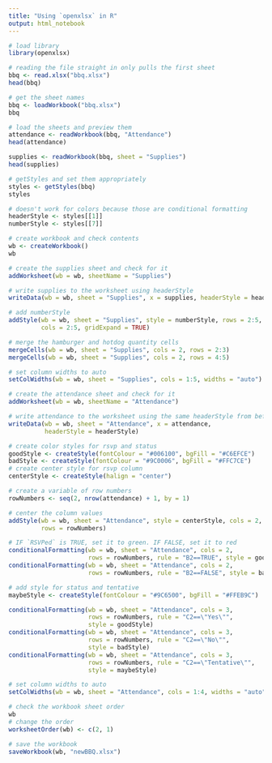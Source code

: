 ```yaml
---
title: "Using `openxlsx` in R"
output: html_notebook
---
```


```r
# load library
library(openxlsx)
```


```r
# reading the file straight in only pulls the first sheet
bbq <- read.xlsx("bbq.xlsx")
head(bbq)
```


```r
# get the sheet names
bbq <- loadWorkbook("bbq.xlsx")
bbq

# load the sheets and preview them
attendance <- readWorkbook(bbq, "Attendance")
head(attendance)

supplies <- readWorkbook(bbq, sheet = "Supplies")
head(supplies)
```


```r
# getStyles and set them appropriately
styles <- getStyles(bbq)
styles

# doesn't work for colors because those are conditional formatting
headerStyle <- styles[[1]]
numberStyle <- styles[[7]]
```


```r
# create workbook and check contents
wb <- createWorkbook()
wb
```


```r
# create the supplies sheet and check for it
addWorksheet(wb = wb, sheetName = "Supplies")

# write supplies to the worksheet using headerStyle
writeData(wb = wb, sheet = "Supplies", x = supplies, headerStyle = headerStyle)
```


```r
# add numberStyle
addStyle(wb = wb, sheet = "Supplies", style = numberStyle, rows = 2:5, 
         cols = 2:5, gridExpand = TRUE)
```


```r
# merge the hamburger and hotdog quantity cells
mergeCells(wb = wb, sheet = "Supplies", cols = 2, rows = 2:3)
mergeCells(wb = wb, sheet = "Supplies", cols = 2, rows = 4:5)
```


```r
# set column widths to auto
setColWidths(wb = wb, sheet = "Supplies", cols = 1:5, widths = "auto")
```


```r
# create the attendance sheet and check for it
addWorksheet(wb = wb, sheetName = "Attendance")

# write attendance to the worksheet using the same headerStyle from before
writeData(wb = wb, sheet = "Attendance", x = attendance, 
          headerStyle = headerStyle)
```


```r
# create color styles for rsvp and status
goodStyle <- createStyle(fontColour = "#006100", bgFill = "#C6EFCE")
badStyle <- createStyle(fontColour = "#9C0006", bgFill = "#FFC7CE")
# create center style for rsvp column
centerStyle <- createStyle(halign = "center")

# create a variable of row numbers
rowNumbers <- seq(2, nrow(attendance) + 1, by = 1)
```


```r
# center the column values
addStyle(wb = wb, sheet = "Attendance", style = centerStyle, cols = 2, 
         rows = rowNumbers)

# IF `RSVPed` is TRUE, set it to green. IF FALSE, set it to red
conditionalFormatting(wb = wb, sheet = "Attendance", cols = 2, 
                      rows = rowNumbers, rule = "B2==TRUE", style = goodStyle)
conditionalFormatting(wb = wb, sheet = "Attendance", cols = 2, 
                      rows = rowNumbers, rule = "B2==FALSE", style = badStyle)
```


```r
# add style for status and tentative
maybeStyle <- createStyle(fontColour = "#9C6500", bgFill = "#FFEB9C")

conditionalFormatting(wb = wb, sheet = "Attendance", cols = 3, 
                      rows = rowNumbers, rule = "C2==\"Yes\"", 
                      style = goodStyle)
conditionalFormatting(wb = wb, sheet = "Attendance", cols = 3, 
                      rows = rowNumbers, rule = "C2==\"No\"", 
                      style = badStyle)
conditionalFormatting(wb = wb, sheet = "Attendance", cols = 3, 
                      rows = rowNumbers, rule = "C2==\"Tentative\"", 
                      style = maybeStyle)

# set column widths to auto
setColWidths(wb = wb, sheet = "Attendance", cols = 1:4, widths = "auto")
```


```r
# check the workbook sheet order
wb
# change the order
worksheetOrder(wb) <- c(2, 1)

# save the workbook
saveWorkbook(wb, "newBBQ.xlsx")
```

